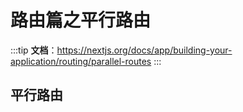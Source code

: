 # 路由篇之平行路由

:::tip
**文档**：https://nextjs.org/docs/app/building-your-application/routing/parallel-routes
:::

## 平行路由
